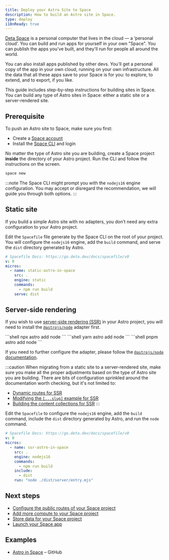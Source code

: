 ```yaml
---
title: Deploy your Astro Site to Space
description: How to build an Astro site in Space.
type: deploy
i18nReady: true
---
```


[Deta Space](https://deta.space/developers) is a personal computer that lives in the cloud — a ‘personal cloud’. You can build and run apps for yourself in your own "Space". You can publish the apps you've built, and they'll run for people all around the world. 

You can also install apps published by other devs. You'll get a personal copy of the app in your own cloud, running on your own infrastructure. All the data that all these apps save to your Space is for you: to explore, to extend, and to export, if you like.

This guide includes step-by-step instructions for building sites in Space. You can build any type of Astro sites in Space: either a static site or a server-rendered site.

## Prerequisite

To push an Astro site to Space, make sure you first:

- Create a [Space account](https://deta.space)
- Install the [Space CLI](https://deta.space/docs/en/basics/cli) and login

No matter the type of Astro site you are building, create a Space project **inside** the directory of your Astro project. Run the CLI and follow the instructions on the screen.    

```bash
space new
```

:::note
The Space CLI might prompt you with the `nodejs16` engine configuration. You may accept or disregard the recommendation, we will guide you through both options.
:::


## Static site

If you build a simple Astro site with no adapters, you don’t need any extra configuration to your Astro project. 

Edit the `Spacefile` file generate by the Space CLI on the root of your project. You will configure the `nodejs16` engine, add the `build` command, and serve the `dist` directory generated by Astro. 

```yaml title="Spacefile"
# Spacefile Docs: https://go.deta.dev/docs/spacefile/v0
v: 0
micros:
  - name: static-astro-in-space
    src: .
    engine: static
    commands:
      - npm run build
    serve: dist
```

## Server-side rendering

If you wish to use [server-side rendering (SSR)](https://docs.astro.build/en/guides/server-side-rendering/) in your Astro project, you will need to install the [`@astrojs/node`](https://docs.astro.build/en/guides/integrations-guide/node/) adapter first. 

<PackageManagerTabs>
  <Fragment slot="npm">
  ```shell
  npx astro add node
  ```
  </Fragment>
  <Fragment slot="yarn">
  ```shell
  yarn astro add node
  ```
  </Fragment>
  <Fragment slot="pnpm">
  ```shell
  pnpm astro add node
  ```
  </Fragment>
</PackageManagerTabs>

If you need to further configure the adapter, please follow the [`@astrojs/node` documentation](https://docs.astro.build/en/guides/integrations-guide/node/).

:::caution
When migrating from a static site to a server-rendered site, make sure you make all the proper adjustments based on the type of Astro site you are building. There are bits of configuration sprinkled around the documentation worth checking, but it's not limited to:

- [Dynamic routes for SSR](https://docs.astro.build/en/core-concepts/routing/#server-ssr-mode)
- [Modifying the `[...slug]` example for SSR](https://docs.astro.build/en/core-concepts/routing/#modifying-the-slug-example-for-ssr)
- [Building the content collections for SSR](https://docs.astro.build/en/guides/content-collections/#building-for-server-output-ssr)
:::

Edit the `Spacefile` to configure the `nodejs16` engine, add the `build` command, include the `dist` directory generated by Astro, and run the `node` command.

```yaml title="Spacefile"
# Spacefile Docs: https://go.deta.dev/docs/spacefile/v0
v: 0
micros:
  - name: ssr-astro-in-space
    src: .
    engine: nodejs16
    commands:
      - npm run build
    include:
      - dist
    run: "node ./dist/server/entry.mjs"
```

## Next steps

- [Configure the public routes of your Space project](https://deta.space/docs/en/reference/spacefile#public_routes)
- [Add more compute to your Space project](https://deta.space/docs/en/basics/micros)
- [Store data for your Space project](https://deta.space/docs/en/basics/data)
- [Launch your Space app](https://deta.space/docs/en/basics/releases)

## Examples

- [Astro in Space](https://github.com/BogDAAAMN/astro-in-space) – GitHub
